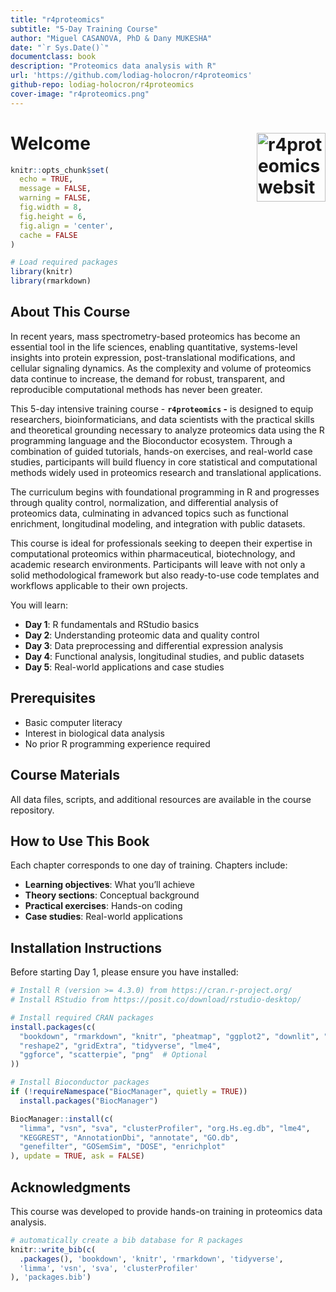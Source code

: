 ---
title: "r4proteomics"
subtitle: "5-Day Training Course"
author: "Miguel CASANOVA, PhD & Dany MUKESHA"
date: "`r Sys.Date()`"
documentclass: book
description: "Proteomics data analysis with R"
url: 'https://github.com/lodiag-holocron/r4proteomics'
github-repo: lodiag-holocron/r4proteomics
cover-image: "r4proteomics.png"
---

# Welcome <a href="https://lodiag-holocron.github.io/r4proteomics/"><img src="r4proteomics.png" align="right" height="110" alt="r4proteomics website" /></a> {.unnumbered} 

```{r setup, include=FALSE}
knitr::opts_chunk$set(
  echo = TRUE,
  message = FALSE,
  warning = FALSE,
  fig.width = 8,
  fig.height = 6,
  fig.align = 'center',
  cache = FALSE
)

# Load required packages
library(knitr)
library(rmarkdown)
```

## About This Course {.unnumbered}

In recent years, mass spectrometry-based proteomics has become an essential tool in the life sciences, enabling quantitative, systems-level insights into protein expression, post-translational modifications, and cellular signaling dynamics. As the complexity and volume of proteomics data continue to increase, the demand for robust, transparent, and reproducible computational methods has never been greater.

This 5-day intensive training course - **`r4proteomics` -** is designed to equip researchers, bioinformaticians, and data scientists with the practical skills and theoretical grounding necessary to analyze proteomics data using the R programming language and the Bioconductor ecosystem. Through a combination of guided tutorials, hands-on exercises, and real-world case studies, participants will build fluency in core statistical and computational methods widely used in proteomics research and translational applications.

The curriculum begins with foundational programming in R and progresses through quality control, normalization, and differential analysis of proteomics data, culminating in advanced topics such as functional enrichment, longitudinal modeling, and integration with public datasets.

This course is ideal for professionals seeking to deepen their expertise in computational proteomics within pharmaceutical, biotechnology, and academic research environments. Participants will leave with not only a solid methodological framework but also ready-to-use code templates and workflows applicable to their own projects.

You will learn:

-   **Day 1**: R fundamentals and RStudio basics
-   **Day 2**: Understanding proteomic data and quality control
-   **Day 3**: Data preprocessing and differential expression analysis
-   **Day 4**: Functional analysis, longitudinal studies, and public datasets
-   **Day 5**: Real-world applications and case studies

## Prerequisites {.unnumbered}

-   Basic computer literacy
-   Interest in biological data analysis
-   No prior R programming experience required

## Course Materials {.unnumbered}

All data files, scripts, and additional resources are available in the course repository.

## How to Use This Book {.unnumbered}

Each chapter corresponds to one day of training. Chapters include:

-   **Learning objectives**: What you'll achieve
-   **Theory sections**: Conceptual background
-   **Practical exercises**: Hands-on coding
-   **Case studies**: Real-world applications

## Installation Instructions {.unnumbered}

Before starting Day 1, please ensure you have installed:

```{r eval=FALSE}
# Install R (version >= 4.3.0) from https://cran.r-project.org/
# Install RStudio from https://posit.co/download/rstudio-desktop/

# Install required CRAN packages
install.packages(c(
  "bookdown", "rmarkdown", "knitr", "pheatmap", "ggplot2", "downlit", "xml2",
  "reshape2", "gridExtra", "tidyverse", "lme4",
  "ggforce", "scatterpie", "png"  # Optional
))

# Install Bioconductor packages
if (!requireNamespace("BiocManager", quietly = TRUE))
  install.packages("BiocManager")

BiocManager::install(c(
  "limma", "vsn", "sva", "clusterProfiler", "org.Hs.eg.db", "lme4",
  "KEGGREST", "AnnotationDbi", "annotate", "GO.db",
  "genefilter", "GOSemSim", "DOSE", "enrichplot"
), update = TRUE, ask = FALSE)
```

## Acknowledgments {.unnumbered}

This course was developed to provide hands-on training in proteomics data analysis.

```{r include=FALSE}
# automatically create a bib database for R packages
knitr::write_bib(c(
  .packages(), 'bookdown', 'knitr', 'rmarkdown', 'tidyverse',
  'limma', 'vsn', 'sva', 'clusterProfiler'
), 'packages.bib')
```

